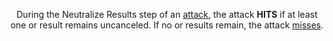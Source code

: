 <Header title="hit"/>

During the Neutralize Results step of an [attack](/article/Attack), the attack **HITS** if at least
one <Hit/> or <Crit/> result remains uncanceled. If no <Hit/> or <Crit/> results remain, the
attack [misses](/article/Miss).